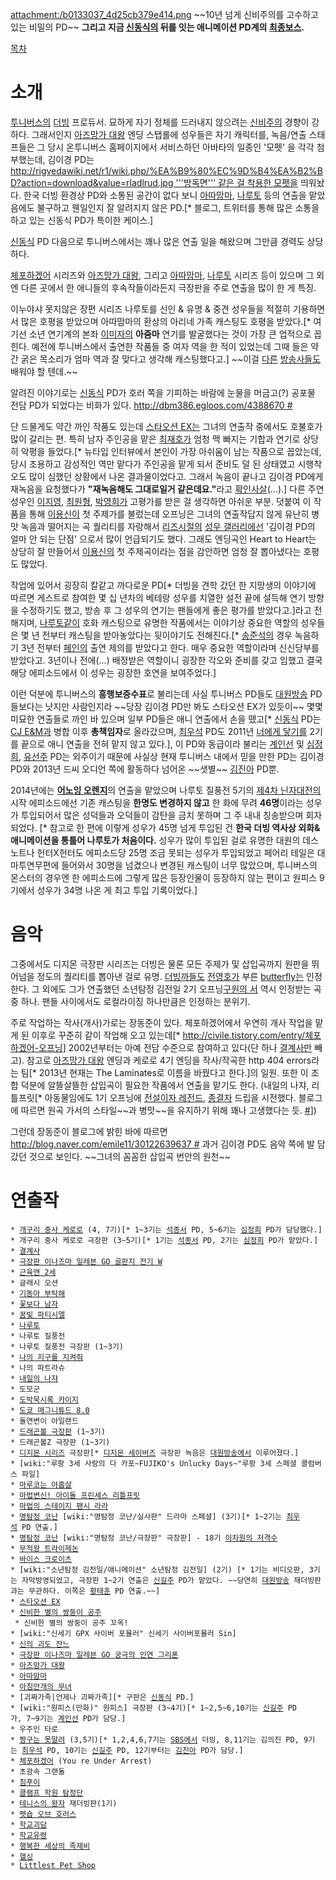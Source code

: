 attachment:/b0133037_4d25cb379e414.png
~~10년 넘게 신비주의를 고수하고 있는 비밀의 PD~~
'''그리고 지금 [[신동식]]의 뒤를 잇는 애니메이션 PD계의 [[최종보스]].'''

[[목차]]

= 소개 =
[[투니버스]]의 [[더빙]] 프로듀서. 묘하게 자기 정체를 드러내지 않으려는 [[신비주의]] 경향이 강하다. 그래서인지 [[아즈망가 대왕]] 엔딩 스탭롤에 성우들은 자기 캐릭터를, 녹음/연출 스태프들은 그 당시 온투니버스 홈페이지에서 서비스하던 아바타의 일종인 '모펫' 을 각각 첨부했는데, 김이경 PD는 [[http://rigvedawiki.net/r1/wiki.php/%EA%B9%80%EC%9D%B4%EA%B2%BD?action=download&value=rladlrud.jpg '''방독면''' 같은 걸 착용한 모펫]]을 띄워놨다. 한국 더빙 환경상 PD와 소통된 공간이 없다 보니 [[아따맘마]], [[나루토]] 등의 연출을 맡았음에도 불구하고 웬일인지 잘 알려지지 않은 PD.[* 블로그, 트위터를 통해 많은 소통을 하고 있는 신동식 PD가 특이한 케이스.]

[[신동식]] PD 다음으로 투니버스에서는 꽤나 많은 연출 일을 해왔으며 그만큼 경력도 상당하다.

[[체포하겠어]] 시리즈와 [[아즈망가 대왕]], 그리고 [[아따맘마]], [[나루토]] 시리즈 등이 있으며 그 외엔 다른 곳에서 한 애니들의 후속작들이라든지 극장판을 주로 연출을 많이 한 게 특징.

이누야샤 못지않은 장편 시리즈 나루토를 신인 & 유명 & 중견 성우들을 적절히 기용하면서 많은 호평을 받았으며 아따맘마의 환상의 아리네 가족 캐스팅도 호평을 받았다.[* 여기선 소년 연기계의 본좌 [[이미자]]의 '''아줌마''' 연기를 발굴했다는 것이 가장 큰 업적으로 꼽힌다. 예전에 투니버스에서 출연한 작품들 중 여자 역을 한 적이 있었는데 그때 들은 약간 굵은 목소리가 엄마 역과 잘 맞다고 생각해 캐스팅했다고.] ~~이걸 [[대원방송|다른]] [[애니맥스|방송사]]들도 배워야 할 텐데.~~

알려진 이야기로는 [[신동식]] PD가 호러 쪽을 기피하는 바람에 눈물을 머금고(?) 공포물 전담 PD가 되었다는 비화가 있다. [[http://dbm386.egloos.com/4388670 #]]

단 드물게도 약간 까인 작품도 있는데 [[스타오션 EX]]는 그녀의 연출작 중에서도 호불호가 많이 갈리는 편. 특히 남자 주인공을 맡은 [[최재호]]가 엄청 맥 빠지는 기합과 연기로 상당히 악평을 들었다.[* 뉴타입 인터뷰에서 본인이 가장 아쉬움이 남는 작품으로 꼽았는데, 당시 조용하고 감성적인 역만 맡다가 주인공을 맡게 되서 준비도 덜 된 상태였고 시행착오도 많이 심했던 상황에서 나온 결과물이었다고. 그래서 녹음이 끝나고 김이경 PD에게 재녹음을 요청했다가 '''"재녹음해도 그대로일거 같은데요."'''라고 [[확인사살]](…).] 다른 주연 성우인 [[이지영(성우)|이지영]], [[최원형]], [[박영희(성우)|박영희]]가 고평가를 받은 걸 생각하면 아쉬운 부분. 덧붙여 이 작품을 통해 [[이용신]]이 첫 주제가를 불렀는데 오프닝은 그녀의 연출작답지 않게 유난히 병맛 녹음과 떨어지는 곡 퀄리티를 자랑해서 [[리즈시절]]의 [[성우 갤러리]]에선 '김이경 PD의 얼마 안 되는 단점' 으로서 많이 언급되기도 했다. 그래도 엔딩곡인 Heart to Heart는 상당히 잘 만들어서 [[이용신]]의 첫 주제곡이라는 점을 감안하면 엄청 잘 뽑아냈다는 호평도 많았다.

작업에 있어서 굉장히 칼같고 까다로운 PD[* 더빙을 견학 갔던 한 지망생의 이야기에 따르면 게스트로 참여한 몇 십 년차의 베테랑 성우를 치열한 설전 끝에 설득해 연기 방향을 수정하기도 했고, 방송 후 그 성우의 연기는 팬들에게 좋은 평가를 받았다고.]라고 전해지며, [[나루토]]같이 호화 캐스팅으로 유명한 작품에서는 이야기상 중요한 역할의 성우들은 몇 년 전부터 캐스팅을 받아놓았다는 뒷이야기도 전해진다.[* [[송준석]]의 경우 녹음하기 3년 전부터 [[페인(나루토)|페인]]의 출연 제의를 받았다고 한다. 매우 중요한 역할이라며 신신당부를 받았다고. 3년이나 전에(…) 배정받은 역할이니 굉장한 각오와 준비를 갖고 임했고 결국 해당 에피소드에서 이 성우는 굉장한 호연을 보여주었다.]

이런 덕분에 투니버스의 '''흥행보증수표'''로 불리는데 사실 투니버스 PD들도 [[대원방송]] PD들보다는 낫지만 사람인지라 ~~당장 김이경 PD만 봐도 스타오션 EX가 있듯이~~ 몇몇 미묘한 연출들로 까인 바 있으며 일부 PD들은 애니 연출에서 손을 뗐고[* [[신동식]] PD는 [[CJ E&M]]과 병합 이후 '''총책임자'''로 올라갔으며, [[최우석]] PD도 2011년 [[너에게 닿기를]] 2기를 끝으로 애니 연출을 전혀 맡지 않고 있다.], 이 PD와 동급이라 불리는 [[계인선]] 및 [[심정희]], [[유선주]] PD는 외주이기 때문에 사실상 현재 투니버스 내에서 믿을 만한 PD는 김이경 PD와 2013년 드씨 오디언 쪽에 활동하다 넘어온 ~~샛별~~ [[김진아]] PD뿐.

2014년에는 '''[[어노잉 오렌지]]'''의 연출을 맡았으며 나루토 질풍전 5기의 [[제4차 닌자대전]]의 시작 에피소드에선 기존 캐스팅을 '''한명도 변경하지 않고''' 한 화에 무려 '''46명'''이라는 성우가 투입되어서 많은 성덕들과 오덕들이 감탄을 금치 못하며 그 주 내내 칭송받으며 회자되었다. [* 참고로 한 편에 이렇게 성우가 45명 넘게 투입된 건 '''한국 더빙 역사상 외화&애니메이션을 통틀어 나루토가 처음이다.''' 성우가 많이 투입된 걸로 유명한 대원의 데스노트나 헌터X헌터도 에피소드당 25명 조금 못되는 성우가 투입되었고 페어리 테일은 대마투연무편에 들어와서 30명을 넘겼으나 변경된 캐스팅이 너무 많았으며, 투니버스의 몬스터의 경우엔 한 에피소드에 그렇게 많은 등장인물이 등장하지 않는 편이고 원피스 9기에서 성우가 34명 나온 게 최고 투입 기록이었다.]

= 음악 =
그중에서도 디지몬 극장판 시리즈는 더빙은 물론 모든 주제가 및 삽입곡까지 원판을 뛰어넘을 정도의 퀄리티를 뽑아낸 걸로 유명. [[더빙까]]들도 [[전영호]]가 부른 [[butterfly]]는 인정한다. 그 외에도 그가 연출했던 소년탐정 김전일 2기 오프닝[[구원의 서]] 역시 인정받는 곡 중 하나. 팬들 사이에서도 로컬라이징 하나만큼은 인정하는 분위기.

주로 작업하는 작사(개사)가로는 장동준이 있다. 체포하겠어에서 우연히 개사 작업을 맡게 된 이후로 꾸준히 같이 작업해 오고 있는데[* http://civile.tistory.com/entry/체포하겠어-오프닝] 2002년부터는 아예 전담 수준으로 참여하고 있다(단 하나 [[결계사]]만 빼고). 참고로 [[아즈망가 대왕]] 엔딩과 케로로 4기 엔딩을 작사/작곡한 http 404 errors라는 팀[* 2013년 현재는 The Laminates로 이름을 바꿨다고 한다.]의 일원. 또한 이 조합 덕분에 알뜰살뜰한 삽입곡이 필요한 작품에서 연출을 맡기도 한다. (내일의 나쟈, 리틀프릿[* 아동물임에도 1기 오프닝에 [[전설은 아니고 레전드급|전설이자 레전드]], [[종결자]] 드립을 시전했다. 블로그에 따르면 원곡 가서의 스타일~~과 병맛~~을 유지하기 위해 꽤나 고생했다는 듯. [http://blog.naver.com/emile11/30122637373 #]])

그런데 장동준이 블로그에 밝힌 바에 따르면 [[http://blog.naver.com/emile11/30122639637 #]] 과거 김이경 PD도 음악 쪽에 발 담갔던 것으로 보인다. ~~그녀의 꼼꼼한 삽입곡 번안의 원천~~

= 연출작 =
 * [[개구리 중사 케로로]] (4, 7기)[* 1~3기는 [[석종서]] PD, 5~6기는 [[심정희]] PD가 담당했다.]
 * 개구리 중사 케로로 극장판 (3~5기)[* 1기는 [[석종서]] PD, 2기는 [[심정희]] PD가 맡았다.]
 * [[결계사]]
 * [[극장판 이나즈마 일레븐 GO  골판지 전기 W]]
 * [[근육맨 2세]]
 * 글래시 오션
 * [[기동아 부탁해]]
 * [[꽃보다 남자]]
 * [[꿈빛 파티시엘]]
 * [[나루토]]
 * 나루토 질풍전
 * 나루토 질풍전 극장판 (1~3기)
 * [[나의 지구를 지켜줘]]
 * 나의 파트라슈
 * [[내일의 나쟈]]
 * 도모군
 * [[도박묵시록 카이지]]
 * [[도쿄 매그니튜드 8.0]]
 * 돌연변이 아일랜드
 * [[드래곤볼 극장판]] (1~3기)
 * 드래곤볼Z 극장판 (1~3기)
 * [[디지몬 시리즈]] 극장판[* [[디지몬 세이버즈]] 극장판 녹음은 [[대원방송]]에서 이루어졌다.]
 * [wiki:"루팡 3세 사랑의 다 카포~FUJIKO's Unlucky Days~"루팡 3세 스페셜 콜럼버스 파일]
 * [[마루코는 아홉살]]
 * [[마법변신! 아이돌 프린세스 리틀프릿]]
 * [[마법의 스테이지 팬시 라라]]
 * [[명탐정 코난]] [wiki:"명탐정 코난/실사판" 드라마 스페셜] (3기)[* 1~2기는 [[최우석]] PD 연출.]
 * [[명탐정 코난]] [wiki:"명탐정 코난/극장판" 극장판] - 18기 [[이차원의 저격수]]
 * [[무적왕 트라이제논]]
 * [[바이스 크로이츠]]
 * [wiki:"소년탐정 김전일/애니메이션" 소년탐정 김전일] (2기) [* 1기는 비디오판, 3기는 자막방영되었고, 극장판 1~2기 연출은 [[신길주]] PD가 맡았다. ~~당연히 [[대원방송]] 재더빙판과는 무관하다. 이쪽은 [[황태훈]] PD 연출.~~]
 * [[스타오션 EX]]
 * [[신비한 별의 쌍둥이 공주]]
  * 신비한 별의 쌍둥이 공주 꼬옥!
 * [wiki:"신세기 GPX 사이버 포뮬러" 신세기 사이버포뮬러 Sin]
 * [[신의 괴도 잔느]]
 * [[극장판 이나즈마 일레븐 GO 궁극의 인연 그리폰]]
 * [[아즈망가 대왕]]
 * [[아따맘마]]
 * [[아침안개의 무녀]]
 * [괴짜가족|언제나 괴짜가족][* 구판은 [[신동식]] PD.]
 * [wiki:"원피스(만화)" 원피스] 극장판 (3~4기)[* 1~2,5~6,10기는 [[신길주]] PD가, 7~9기는 [[계인선]] PD가 담당.]
 * 우주인 타로
 * [[짱구는 못말려]] (3,5기)[* 1,2,4,6,7기는 [[SBS]]에서 더빙, 8,11기는 김의진 PD, 9기는 [[최우석]] PD, 10기는 [[신길주]] PD, 12기부터는 [[김진아]] PD가 담당.]
 * [[체포하겠어]] (You re Under Arrest)
 * 초광속 그랜돌 
 * [[침푸이]]
 * [[클램프 학원 탐정단]]
 * [[테니스의 왕자]] 재더빙판(1기)
 * [[펫숍 오브 호러스]]
 * [[학교괴담]]
 * [[학교유령]]
 * [[행복한 세상의 족제비]]
 * [[헬싱]]
 * [[Littlest Pet Shop(2012년)|Littlest Pet Shop]]
